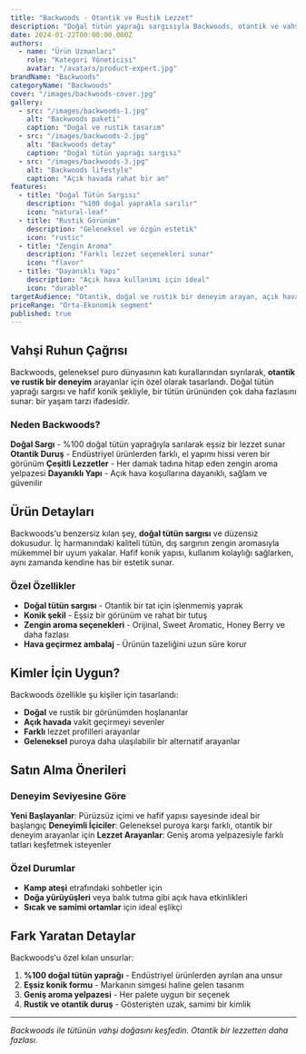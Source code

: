 ```yaml
---
title: "Backwoods - Otantik ve Rustik Lezzet"
description: "Doğal tütün yaprağı sargısıyla Backwoods, otantik ve vahşi bir deneyim sunar. Gelenekselden şaşmayanların tercihi."
date: 2024-01-22T00:00:00.000Z
authors:
  - name: "Ürün Uzmanları"
    role: "Kategori Yöneticisi"
    avatar: "/avatars/product-expert.jpg"
brandName: "Backwoods"
categoryName: "Backwoods"
cover: "/images/backwoods-cover.jpg"
gallery:
  - src: "/images/backwoods-1.jpg"
    alt: "Backwoods paketi"
    caption: "Doğal ve rustik tasarım"
  - src: "/images/backwoods-2.jpg"
    alt: "Backwoods detay"
    caption: "Doğal tütün yaprağı sargısı"
  - src: "/images/backwoods-3.jpg"
    alt: "Backwoods lifestyle"
    caption: "Açık havada rahat bir an"
features:
  - title: "Doğal Tütün Sargısı"
    description: "%100 doğal yaprakla sarılır"
    icon: "natural-leaf"
  - title: "Rustik Görünüm"
    description: "Geleneksel ve özgün estetik"
    icon: "rustic"
  - title: "Zengin Aroma"
    description: "Farklı lezzet seçenekleri sunar"
    icon: "flavor"
  - title: "Dayanıklı Yapı"
    description: "Açık hava kullanımı için ideal"
    icon: "durable"
targetAudience: "Otantik, doğal ve rustik bir deneyim arayan, açık hava yaşam tarzını seven ve farklı lezzetleri denemeyi seven sigara içicileri."
priceRange: "Orta-Ekonomik segment"
published: true
---
```


## Vahşi Ruhun Çağrısı

Backwoods, geleneksel puro dünyasının katı kurallarından sıyrılarak, **otantik ve rustik bir deneyim** arayanlar için özel olarak tasarlandı. Doğal tütün yaprağı sargısı ve hafif konik şekliyle, bir tütün ürününden çok daha fazlasını sunar: bir yaşam tarzı ifadesidir.

### Neden Backwoods?

**Doğal Sargı** - %100 doğal tütün yaprağıyla sarılarak eşsiz bir lezzet sunar
**Otantik Duruş** - Endüstriyel ürünlerden farklı, el yapımı hissi veren bir görünüm
**Çeşitli Lezzetler** - Her damak tadına hitap eden zengin aroma yelpazesi
**Dayanıklı Yapı** - Açık hava koşullarına dayanıklı, sağlam ve güvenilir

## Ürün Detayları

Backwoods'u benzersiz kılan şey, **doğal tütün sargısı** ve düzensiz dokusudur. İç harmanındaki kaliteli tütün, dış sargının zengin aromasıyla mükemmel bir uyum yakalar. Hafif konik yapısı, kullanım kolaylığı sağlarken, aynı zamanda kendine has bir estetik sunar.

### Özel Özellikler

- **Doğal tütün sargısı** - Otantik bir tat için işlenmemiş yaprak
- **Konik şekil** - Eşsiz bir görünüm ve rahat bir tutuş
- **Zengin aroma seçenekleri** - Orijinal, Sweet Aromatic, Honey Berry ve daha fazlası
- **Hava geçirmez ambalaj** - Ürünün tazeliğini uzun süre korur

## Kimler İçin Uygun?

Backwoods özellikle şu kişiler için tasarlandı:

- **Doğal** ve rustik bir görünümden hoşlananlar
- **Açık havada** vakit geçirmeyi sevenler
- **Farklı** lezzet profilleri arayanlar
- **Geleneksel** puroya daha ulaşılabilir bir alternatif arayanlar

## Satın Alma Önerileri

### Deneyim Seviyesine Göre

**Yeni Başlayanlar**: Pürüzsüz içimi ve hafif yapısı sayesinde ideal bir başlangıç
**Deneyimli İçiciler**: Geleneksel puroya karşı farklı, otantik bir deneyim arayanlar için
**Lezzet Arayanlar**: Geniş aroma yelpazesiyle farklı tatları keşfetmek isteyenler

### Özel Durumlar

- **Kamp ateşi** etrafındaki sohbetler için
- **Doğa yürüyüşleri** veya balık tutma gibi açık hava etkinlikleri
- **Sıcak ve samimi ortamlar** için ideal eşlikçi

## Fark Yaratan Detaylar

Backwoods'u özel kılan unsurlar:

1. **%100 doğal tütün yaprağı** - Endüstriyel ürünlerden ayrılan ana unsur
2. **Eşsiz konik formu** - Markanın simgesi haline gelen tasarım
3. **Geniş aroma yelpazesi** - Her palete uygun bir seçenek
4. **Rustik ve otantik duruş** - Gösterişten uzak, samimi bir kimlik

---

*Backwoods ile tütünün vahşi doğasını keşfedin. Otantik bir lezzetten daha fazlası.*